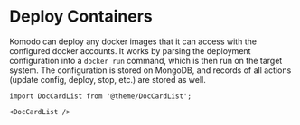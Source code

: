 # Deploy Containers

Komodo can deploy any docker images that it can access with the configured docker accounts.
It works by parsing the deployment configuration into a `docker run` command, which is then run on the target system.
The configuration is stored on MongoDB, and records of all actions (update config, deploy, stop, etc.) are stored as well.

```mdx-code-block
import DocCardList from '@theme/DocCardList';

<DocCardList />
```

